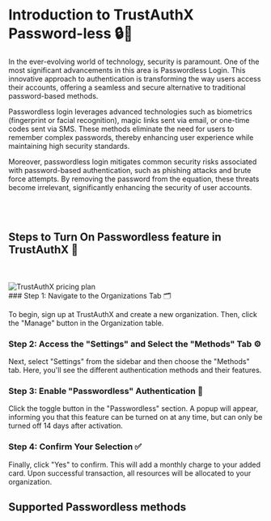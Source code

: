 
# Introduction to TrustAuthX Password-less 🔒🔑

In the ever-evolving world of technology, security is paramount. One of the most significant advancements in this area is Passwordless Login. This innovative approach to authentication is transforming the way users access their accounts, offering a seamless and secure alternative to traditional password-based methods.

Passwordless login leverages advanced technologies such as biometrics (fingerprint or facial recognition), magic links sent via email, or one-time codes sent via SMS. These methods eliminate the need for users to remember complex passwords, thereby enhancing user experience while maintaining high security standards.

Moreover, passwordless login mitigates common security risks associated with password-based authentication, such as phishing attacks and brute force attempts. By removing the password from the equation, these threats become irrelevant, significantly enhancing the security of user accounts.

<br/>
<br/>

## Steps to Turn On Passwordless feature in TrustAuthX 🔐
<br/>
<br/>

<Image src="/passwordless.gif" alt="TrustAuthX pricing plan" width={1000} height={1000} />

<Steps>

<br/>
### Step 1: Navigate to the Organizations Tab 🗂️

To begin, sign up at TrustAuthX and create a new organization. Then, click the "Manage" button in the Organization table.

### Step 2: Access the "Settings" and Select the "Methods" Tab ⚙️

Next, select "Settings" from the sidebar and then choose the "Methods" tab. Here, you'll see the different authentication methods and their features.

### Step 3: Enable "Passwordless" Authentication 🔐

Click the toggle button in the "Passwordless" section. A popup will appear, informing you that this feature can be turned on at any time, but can only be turned off 14 days after activation.

### Step 4: Confirm Your Selection ✅

Finally, click "Yes" to confirm. This will add a monthly charge to your added card. Upon successful transaction, all resources will be allocated to your organization.

</Steps>


## Supported Passwordless methods


<Cards>
  <Card title="Email Magic-Link 📧" href="/Customizations/email-server"  arrow="true"  image="true"/>
  <Card title="Biometrics 👆 (Coming Soon 🚀)" href="/Begin-With/typescript"/>
  <Card title="SMS 📱 (Coming Soon 🚀)" href="/Begin-With/javascript"/>
</Cards>
